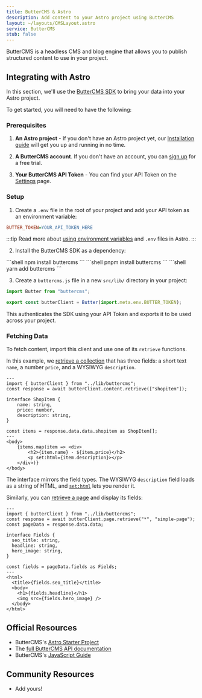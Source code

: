 ```yaml
---
title: ButterCMS & Astro
description: Add content to your Astro project using ButterCMS
layout: ~/layouts/CMSLayout.astro
service: ButterCMS
stub: false
---
```




ButterCMS is a headless CMS and blog engine that allows you to publish structured content to use in your project.

## Integrating with Astro

In this section, we'll use the [ButterCMS SDK](https://www.npmjs.com/package/buttercms) to bring your data into your Astro project.

To get started, you will need to have the following:

### Prerequisites

1. **An Astro project** - If you don't have an Astro project yet, our [Installation guide](/en/install/auto/) will get you up and running in no time.

2. **A ButterCMS account**. If you don't have an account, you can [sign up](https://buttercms.com/join/) for a free trial.

3. **Your ButterCMS API Token** - You can find your API Token on the [Settings](https://buttercms.com/settings/) page.

### Setup

1. Create a `.env` file in the root of your project and add your API token as an environment variable:

```ini title=".env"
BUTTER_TOKEN=YOUR_API_TOKEN_HERE
```

:::tip
Read more about [using environment variables](/en/guides/environment-variables/) and `.env` files in Astro.
:::

2. Install the ButterCMS SDK as a dependency:
<PackageManagerTabs>
  <Fragment slot="npm">
  ```shell
  npm install buttercms
  ```
  </Fragment>
  <Fragment slot="pnpm">
  ```shell
  pnpm install buttercms
  ```
  </Fragment>
  <Fragment slot="yarn">
  ```shell
  yarn add buttercms
  ```
  </Fragment>
</PackageManagerTabs>

3. Create a `buttercms.js` file in a new `src/lib/` directory in your project:

```js title="src/lib/buttercms.js"
import Butter from "buttercms";

export const butterClient = Butter(import.meta.env.BUTTER_TOKEN);
```

This authenticates the SDK using your API Token and exports it to be used across your project.

### Fetching Data
To fetch content, import this client and use one of its `retrieve` functions. 

In this example, we [retrieve a collection](https://buttercms.com/docs/api/#retrieve-a-collection) that has three fields: a short text `name`, a number `price`, and a WYSIWYG `description`. 

```astro title="src/pages/ShopItem.astro"
---
import { butterClient } from "../lib/buttercms";
const response = await butterClient.content.retrieve(["shopitem"]);

interface ShopItem {
	name: string,
	price: number,
	description: string,
}

const items = response.data.data.shopitem as ShopItem[];
---
<body>
	{items.map(item => <div>
		<h2>{item.name} - ${item.price}</h2>
		<p set:html={item.description}></p>
	</div>)}
</body>
```

The interface mirrors the field types. The WYSIWYG `description` field loads as a string of HTML, and [`set:html`](/en/reference/directives-reference/#sethtml) lets you render it.

Similarly, you can [retrieve a page](https://buttercms.com/docs/api/#get-a-single-page) and display its fields:

```astro title="src/pages/ShopItem.astro"
---
import { butterClient } from "../lib/buttercms";
const response = await butterClient.page.retrieve("*", "simple-page");
const pageData = response.data.data;

interface Fields {
  seo_title: string,
  headline: string,
  hero_image: string,
}

const fields = pageData.fields as Fields;
---
<html>
  <title>{fields.seo_title}</title>
  <body>
    <h1>{fields.headline}</h1>
    <img src={fields.hero_image} />
  </body>
</html>
```

## Official Resources

- ButterCMS's [Astro Starter Project](https://buttercms.com/starters/astro-starter-project/)
- The [full ButterCMS API documentation](https://buttercms.com/docs/api/)
- ButterCMS's [JavaScript Guide](https://buttercms.com/docs/api-client/javascript/)

## Community Resources 
- Add yours!
